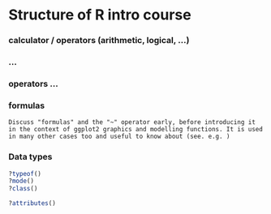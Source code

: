 

# Structure of R intro course

### 
### calculator / operators (arithmetic, logical, ...)
### ...
### operators ...
### formulas
    Discuss "formulas" and the "~" operator early, before introducing it in the context of ggplot2 graphics and modelling functions. It is used in many other cases too and useful to know about (see. e.g. )
    
### Data types

```r
?typeof()
?mode()
?class()

?attributes()
  
```

    

    
    